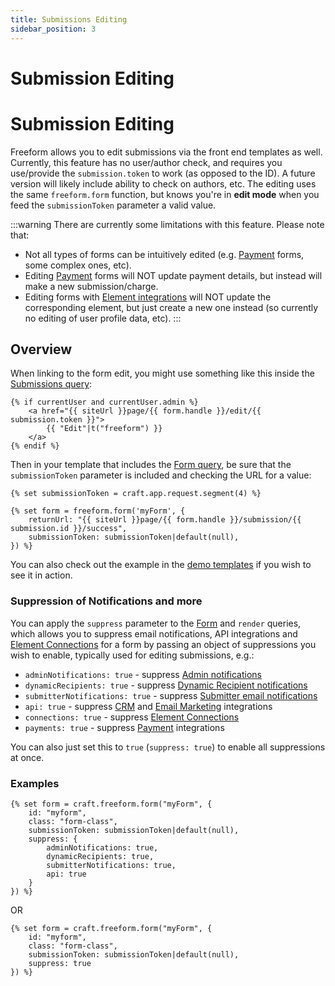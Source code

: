 ```yaml
---
title: Submissions Editing
sidebar_position: 3
---
```



# Submission Editing<Badge type="pro" text="Pro" />

# Submission Editing <Badge type="pro" text="Pro" />

Freeform allows you to edit submissions via the front end templates as well. Currently, this feature has no user/author check, and requires you use/provide the `submission.token` to work (as opposed to the ID). A future version will likely include ability to check on authors, etc. The editing uses the same `freeform.form` function, but knows you're in **edit mode** when you feed the `submissionToken` parameter a valid value.

:::warning
There are currently some limitations with this feature. Please note that:

- Not all types of forms can be intuitively edited (e.g. [Payment](../integrations/stripe-payments.mdx) forms, some complex ones, etc).
- Editing [Payment](../integrations/stripe-payments.mdx) forms will NOT update payment details, but instead will make a new submission/charge.
- Editing forms with [Element integrations](../integrations/elements.mdx) will NOT update the corresponding element, but just create a new one instead (so currently no editing of user profile data, etc).
  :::

## Overview

When linking to the form edit, you might use something like this inside the [Submissions query](../templates/queries/submissions.mdx):

```twig showLineNumbers
{% if currentUser and currentUser.admin %}
    <a href="{{ siteUrl }}page/{{ form.handle }}/edit/{{ submission.token }}">
        {{ "Edit"|t("freeform") }}
    </a>
{% endif %}
```

Then in your template that includes the [Form query](../templates/queries/form.mdx), be sure that the `submissionToken` parameter is included and checking the URL for a value:

```twig showLineNumbers{1,5}
{% set submissionToken = craft.app.request.segment(4) %}

{% set form = freeform.form('myForm', {
    returnUrl: "{{ siteUrl }}page/{{ form.handle }}/submission/{{ submission.id }}/success",
    submissionToken: submissionToken|default(null),
}) %}
```

You can also check out the example in the [demo templates](../configuration/demo-templates.mdx) if you wish to see it in action.

### Suppression of Notifications and more

You can apply the `suppress` parameter to the [Form](../templates/queries/form.mdx) and `render` queries, which allows you to suppress email notifications, API integrations and [Element Connections](../integrations/elements.mdx) for a form by passing an object of suppressions you wish to enable, typically used for editing submissions, e.g.:

- `adminNotifications: true` - suppress [Admin notifications](../forms/email-notifications.mdx#admin-notifications)
- `dynamicRecipients: true` - suppress [Dynamic Recipient notifications](../forms/email-notifications.mdx#dynamic-recipients)
- `submitterNotifications: true` - suppress [Submitter email notifications](../forms/email-notifications.mdx#user-submitter-notifications)
- `api: true` - suppress [CRM](../integrations/index.mdx#crm) and [Email Marketing](../integrations/index.mdx#email-marketing) integrations
- `connections: true` - suppress [Element Connections](../integrations/index.mdx#elements)
- `payments: true` - suppress [Payment](../integrations/index.mdx#other) integrations

You can also just set this to `true` (`suppress: true`) to enable all suppressions at once.

### Examples

```twig {5-10} showLineNumbers
{% set form = craft.freeform.form("myForm", {
	id: "myform",
	class: "form-class",
    submissionToken: submissionToken|default(null),
    suppress: {
        adminNotifications: true,
        dynamicRecipients: true,
        submitterNotifications: true,
        api: true
    }
}) %}
```

OR

```twig {5} showLineNumbers
{% set form = craft.freeform.form("myForm", {
	id: "myform",
	class: "form-class",
    submissionToken: submissionToken|default(null),
    suppress: true
}) %}
```
